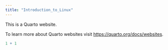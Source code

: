 ```yaml
---
title: "Introduction_to_Linux"
---
```


This is a Quarto website.

To learn more about Quarto websites visit <https://quarto.org/docs/websites>.

```r
1 + 1
```

